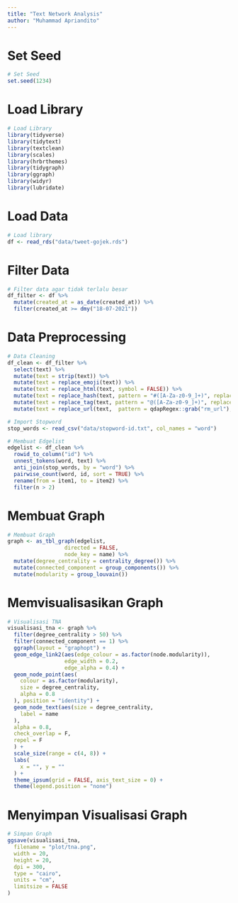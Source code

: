 ```yaml
---
title: "Text Network Analysis"
author: "Muhammad Apriandito"
---
```


# Set Seed
```r
# Set Seed
set.seed(1234)
```

# Load Library
```r
# Load Library
library(tidyverse)
library(tidytext)
library(textclean)
library(scales)
library(hrbrthemes)
library(tidygraph)
library(ggraph)
library(widyr)
library(lubridate)
```

# Load Data
```r
# Load library
df <- read_rds("data/tweet-gojek.rds")
```

# Filter Data
```r
# Filter data agar tidak terlalu besar
df_filter <- df %>%
  mutate(created_at = as_date(created_at)) %>%
  filter(created_at >= dmy("18-07-2021"))
```

# Data Preprocessing
```r
# Data Cleaning
df_clean <- df_filter %>%
  select(text) %>%
  mutate(text = strip(text)) %>%
  mutate(text = replace_emoji(text)) %>%
  mutate(text = replace_html(text, symbol = FALSE)) %>%
  mutate(text = replace_hash(text, pattern = "#([A-Za-z0-9_]+)", replacement = "")) %>%
  mutate(text = replace_tag(text, pattern = "@([A-Za-z0-9_]+)", replacement = "")) %>%
  mutate(text = replace_url(text,  pattern = qdapRegex::grab("rm_url"), replacement = ""))
```

```r
# Import Stopword
stop_words <- read_csv("data/stopword-id.txt", col_names = "word")
```

```r
# Membuat Edgelist
edgelist <- df_clean %>%
  rowid_to_column("id") %>%
  unnest_tokens(word, text) %>%
  anti_join(stop_words, by = "word") %>%
  pairwise_count(word, id, sort = TRUE) %>%
  rename(from = item1, to = item2) %>%
  filter(n > 2)
```


# Membuat Graph
```r
# Membuat Graph
graph <- as_tbl_graph(edgelist,
                  directed = FALSE, 
                  node_key = name) %>%
  mutate(degree_centrality = centrality_degree()) %>%
  mutate(connected_component = group_components()) %>%
  mutate(modularity = group_louvain()) 
```

# Memvisualisasikan Graph
```r
# Visualisasi TNA
visualisasi_tna <- graph %>%
  filter(degree_centrality > 50) %>%
  filter(connected_component == 1) %>%
  ggraph(layout = "graphopt") +
  geom_edge_link2(aes(edge_colour = as.factor(node.modularity)),
                  edge_width = 0.2, 
                  edge_alpha = 0.4) +
  geom_node_point(aes(
    colour = as.factor(modularity),
    size = degree_centrality,
    alpha = 0.8
  ), position = "identity") +
  geom_node_text(aes(size = degree_centrality,
    label = name
  ),
  alpha = 0.8,
  check_overlap = F,
  repel = F
  ) +
  scale_size(range = c(4, 8)) +
  labs(
    x = "", y = ""
  ) +
  theme_ipsum(grid = FALSE, axis_text_size = 0) +
  theme(legend.position = "none")
```

# Menyimpan Visualisasi Graph
```r
# Simpan Graph
ggsave(visualisasi_tna,
  filename = "plot/tna.png",
  width = 20,
  height = 20,
  dpi = 300,
  type = "cairo",
  units = "cm",
  limitsize = FALSE
)
```

